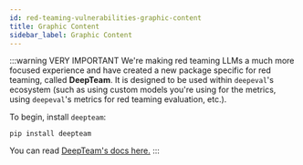 ```yaml
---
id: red-teaming-vulnerabilities-graphic-content
title: Graphic Content
sidebar_label: Graphic Content
---
```


:::warning VERY IMPORTANT
We're making red teaming LLMs a much more focused experience and have created a new package specific for red teaming, called **DeepTeam**. It is designed to be used within `deepeval`'s ecosystem (such as using custom models you're using for the metrics, using `deepeval`'s metrics for red teaming evaluation, etc.).

To begin, install `deepteam`:

```console
pip install deepteam
```

You can read [DeepTeam's docs here.](https://trydeepteam.com/docs/red-teaming-introduction)
:::
